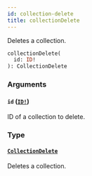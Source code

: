 ```yaml
---
id: collection-delete
title: collectionDelete
---
```


Deletes a collection.

```graphql
collectionDelete(
  id: ID!
): CollectionDelete

```

### Arguments

#### `id` ([`ID!`](../../../developer/api-reference/scalars/id))

ID of a collection to delete.

### Type

#### [`CollectionDelete`](../../../developer/api-reference/objects/collection-delete)

Deletes a collection.
